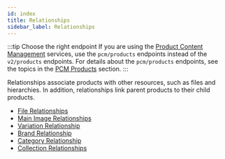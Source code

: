 ```yaml
---
id: index
title: Relationships
sidebar_label: Relationships
---
```


:::tip Choose the right endpoint
If you are using the [Product Content Management](../../../../concepts/product-content-management.md) services, use the `pcm/products` endpoints instead of the `v2/products` endpoints. For details about the `pcm/products` endpoints, see the topics in the [PCM Products](../../../pcm/products/index.md) section.
:::

Relationships associate products with other resources, such as files and hierarchies. In addition, relationships link parent products to their child products.

- [File Relationships](file-relationships.md)
- [Main Image Relationships](main-image-relationship.md)
- [Variation Relationship](variations-relationship.md)
- [Brand Relationship](brand-relationship.md)
- [Category Relationship](category-relationship.md)
- [Collection Relationships](collection-relationships.md)
